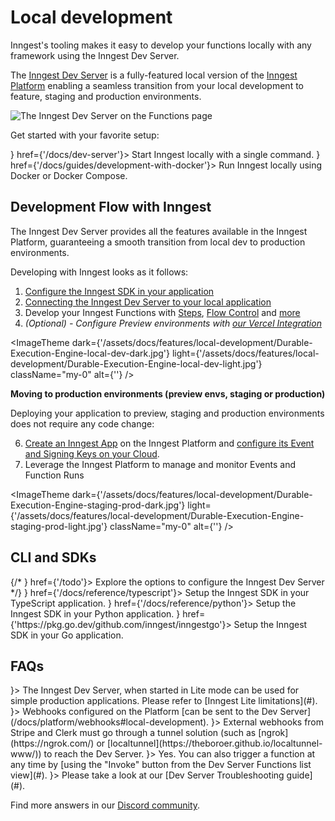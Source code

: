 
# Local development

Inngest's tooling makes it easy to develop your functions locally with any framework using the Inngest Dev Server.

The [Inngest Dev Server](/docs/dev-server) is a fully-featured local version of the [Inngest Platform](/docs/platform/deployment) enabling a seamless transition from your local development to feature, staging and production environments.

![The Inngest Dev Server on the Functions page](/assets/docs/features/local-development/DevServer-functions.jpg)


Get started with your favorite setup:


<CardGroup cols={2}>
  <Card title="Inngest Dev Server" icon={<RunsIcon />} href={'/docs/dev-server'}>
    Start Inngest locally with a single command.
  </Card>
  <Card title="Development with Docker" icon={<SquaresIcon />} href={'/docs/guides/development-with-docker'}>
    Run Inngest locally using Docker or Docker Compose.
  </Card>
</CardGroup>

## Development Flow with Inngest

The Inngest Dev Server provides all the features available in the Inngest Platform, guaranteeing a smooth transition from local dev to production environments.

Developing with Inngest looks as it follows:

1. [Configure the Inngest SDK in your application](/docs/inngest-tour/1-setup-inngest)
2. [Connecting the Inngest Dev Server to your local application](/docs/inngest-tour/2-your-first-function)
3. Develop your Inngest Functions with [Steps](/docs/features/inngest-functions/steps-workflows), [Flow Control](/docs/guides/flow-control) and [more](/docs/features/inngest-functions)
5. _(Optional) - Configure Preview environments with [our Vercel Integration](/docs/deploy/vercel)_

<ImageTheme
  dark={'/assets/docs/features/local-development/Durable-Execution-Engine-local-dev-dark.jpg'}
  light={'/assets/docs/features/local-development/Durable-Execution-Engine-local-dev-light.jpg'}
  className="my-0"
  alt={''}
/>

**Moving to production environments (preview envs, staging or production)**

Deploying your application to preview, staging and production environments does not require any code change:

6. [Create an Inngest App](/docs/apps) on the Inngest Platform and [configure its Event and Signing Keys on your Cloud](/docs/platform/deployment).
7. Leverage the Inngest Platform to manage and monitor Events and Function Runs

<ImageTheme
  dark={'/assets/docs/features/local-development/Durable-Execution-Engine-staging-prod-dark.jpg'}
  light={'/assets/docs/features/local-development/Durable-Execution-Engine-staging-prod-light.jpg'}
  className="my-0"
  alt={''}
/>


## CLI and SDKs

<CardGroup cols={1}>
  {/* <Card title="Inngest CLI" icon={<CLIIcon />} href={'/todo'}>
    Explore the options to configure the Inngest Dev Server
  </Card> */}
  <Card title="TypeScript SDK" icon={<TypeScriptIcon />} href={'/docs/reference/typescript'}>
    Setup the Inngest SDK in your TypeScript application.
  </Card>
  <Card title="Python SDK" icon={<PythonIcon />} href={'/docs/reference/python'}>
    Setup the Inngest SDK in your Python application.
  </Card>
  <Card title="Go SDK" icon={<GoIcon />} href={'https://pkg.go.dev/github.com/inngest/inngestgo'}>
    Setup the Inngest SDK in your Go application.
  </Card>
</CardGroup>


## FAQs

<CardGroup cols={1}>
  <Card title="Can I run the Inngest Dev Server in production?" icon={<QuestionIcon />}>
    The Inngest Dev Server, when started in Lite mode can be used for simple production applications.
    Please refer to [Inngest Lite limitations](#).
  </Card>
  <Card title="How do I test webhooks locally?" icon={<QuestionIcon />}>
    Webhooks configured on the Platform [can be sent to the Dev Server](/docs/platform/webhooks#local-development).
  </Card>
  <Card title="How do I work with Stripe or Clerk webhooks locally?" icon={<QuestionIcon />}>
    External webhooks from Stripe and Clerk must go through a tunnel solution (such as [ngrok](https://ngrok.com/) or [localtunnel](https://theboroer.github.io/localtunnel-www/)) to reach the Dev Server.
  </Card>
  <Card title="Are CRONs supported locally?" icon={<QuestionIcon />}>
    Yes. You can also trigger a function at any time by [using the "Invoke" button from the Dev Server Functions list view](#).
  </Card>
  <Card title="The Dev Server does not locate my local application" icon={<QuestionIcon />}>
    Please take a look at our [Dev Server Troubleshooting guide](#).
  </Card>
</CardGroup>

Find more answers in our [Discord community](/discord).
